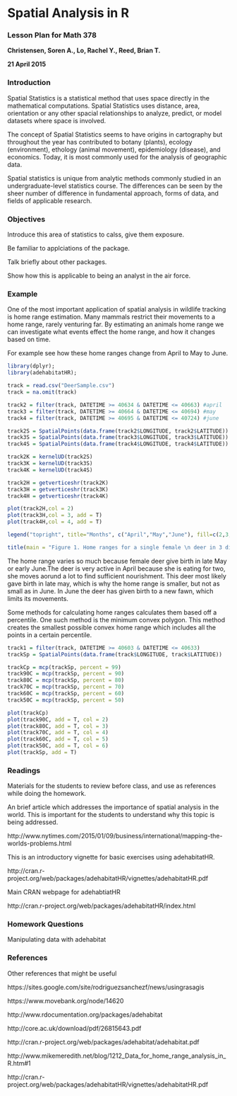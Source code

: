 # Spatial Analysis in R
### Lesson Plan for Math 378
__Christensen, Soren A., Lo, Rachel Y., Reed, Brian T.__

__21 April 2015__

### Introduction

Spatial Statistics is a statistical method that uses space directly in the mathematical computations. Spatial Statistics uses distance, area, orientation or any other spacial relationships to analyze, predict, or model datasets where space is involved.

The concept of Spatial Statistics seems to have origins in cartography but throughout the year has contributed to botany (plants), ecology (environment), ethology (animal movement), epidemiology (disease), and economics. Today, it is most commonly used for the analysis of geographic data.

Spatial statistics is unique from analytic methods commonly studied in an undergraduate-level statistics course. The differences can be seen  by the sheer number of difference in fundamental approach, forms of data, and  fields of applicable research.

### Objectives

Introduce this area of statistics to calss, give them exposure.

Be familiar to applciations of the package.

Talk briefly about other packages.

Show how this is applicable to being an analyst in the air force.

### Example

One of the most important application of spatial analysis in wildlife tracking is home range estimation. Many mammals restrict their movements to a home range, rarely venturing far. By estimating an animals home range we can investigate what events effect the home range, and how it changes based on time. 

For example see how these home ranges change from April to May to June.

```r
library(dplyr);
library(adehabitatHR);
```

```r
track = read.csv("DeerSample.csv")
track = na.omit(track)

track2 = filter(track, DATETIME >= 40634 & DATETIME <= 40663) #april
track3 = filter(track, DATETIME >= 40664 & DATETIME <= 40694) #may
track4 = filter(track, DATETIME >= 40695 & DATETIME <= 40724) #june

track2S = SpatialPoints(data.frame(track2$LONGITUDE, track2$LATITUDE))
track3S = SpatialPoints(data.frame(track3$LONGITUDE, track3$LATITUDE))
track4S = SpatialPoints(data.frame(track4$LONGITUDE, track4$LATITUDE))

track2K = kernelUD(track2S)
track3K = kernelUD(track3S)
track4K = kernelUD(track4S)

track2H = getverticeshr(track2K)
track3H = getverticeshr(track3K)
track4H = getverticeshr(track4K)

plot(track2H,col = 2)
plot(track3H,col = 3, add = T)
plot(track4H,col = 4, add = T)

legend("topright", title="Months", c("April","May","June"), fill=c(2,3,4), horiz=F)

title(main = "Figure 1. Home ranges for a single female \n deer in 3 different months")
```

The home range varies so much because female deer give birth in late May or early June.The deer is very active in April because she is eating for two, she moves aorund a lot to find sufficient nourishment. This deer most likely gave birth in late may, which is why the home range is smaller, but not as small as in June. In June the deer has given birth to a new fawn, which limits its movements.

Some methods for calculating home ranges calculates them based off a percentile. One such method is the minimum convex polygon. This method creates the smallest possible convex home range which includes all the points in a certain percentile. 

```r
track1 = filter(track, DATETIME >= 40603 & DATETIME <= 40633)
trackSp = SpatialPoints(data.frame(track$LONGITUDE, track$LATITUDE))

trackCp = mcp(trackSp, percent = 99)
track90C = mcp(trackSp, percent = 90)
track80C = mcp(trackSp, percent = 80)
track70C = mcp(trackSp, percent = 70)
track60C = mcp(trackSp, percent = 60)
track50C = mcp(trackSp, percent = 50)

plot(trackCp)
plot(track90C, add = T, col = 2)
plot(track80C, add = T, col = 3)
plot(track70C, add = T, col = 4)
plot(track60C, add = T, col = 5)
plot(track50C, add = T, col = 6)
plot(trackSp, add = T)
```

### Readings

Materials for the students to review before class, and use as references while doing the homework.

An brief article which addresses the importance of spatial analysis in the world. This is important for the students to understand why this topic is being addressed. 

http://www.nytimes.com/2015/01/09/business/international/mapping-the-worlds-problems.html

This is an introductory vignette for basic exercises using adehabitatHR.

http://cran.r-project.org/web/packages/adehabitatHR/vignettes/adehabitatHR.pdf

Main CRAN webpage for adehabtiatHR

http://cran.r-project.org/web/packages/adehabitatHR/index.html

### Homework Questions

Manipulating data with adehabitat

### References

Other references that might be useful

https://sites.google.com/site/rodriguezsanchezf/news/usingrasagis

https://www.movebank.org/node/14620

http://www.rdocumentation.org/packages/adehabitat

http://core.ac.uk/download/pdf/26815643.pdf

http://cran.r-project.org/web/packages/adehabitat/adehabitat.pdf

http://www.mikemeredith.net/blog/1212_Data_for_home_range_analysis_in_R.htm#1

http://cran.r-project.org/web/packages/adehabitatHR/vignettes/adehabitatHR.pdf